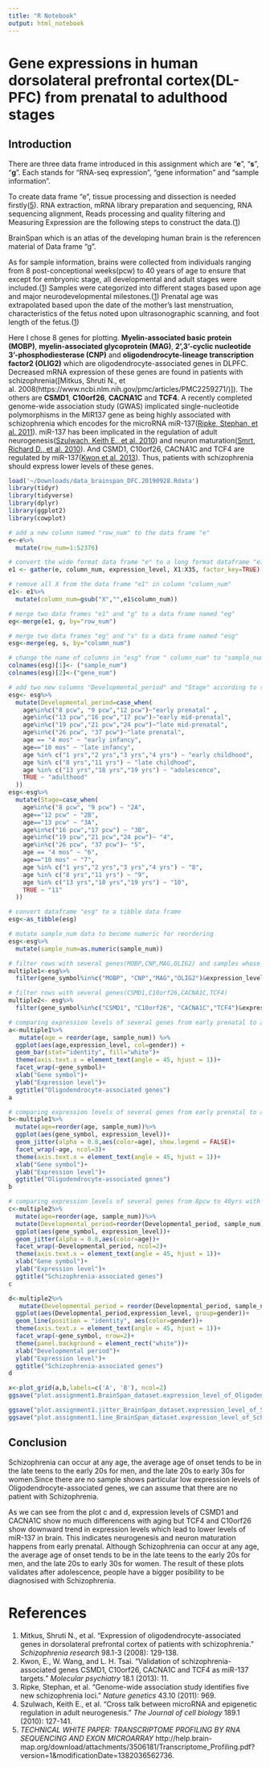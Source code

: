 ```yaml
---
title: "R Notebook"
output: html_notebook
---
```

# Gene expressions in human dorsolateral prefrontal cortex(DL-PFC) from prenatal to adulthood stages

## Introduction

There are three data frame introduced in this assignment which are "**e**", "**s**", "**g**". Each stands for "RNA-seq expression", "gene information" and "sample information". 

To create data frame "e", tissue processing and dissection is needed firstly([5](file:///Users/meehong/Downloads/Transcriptome_Profiling.pdf)). RNA extraction, mRNA library  preparation and sequencing, RNA sequencing alignment, Reads processing and quality filtering and Measuring Expression are the following steps to construct the data.([1](file:///Users/meehong/Downloads/Transcriptome_Profiling.pdf)) 

BrainSpan which is an atlas of the developing human brain is the referencen material of Data frame "g".

As for sample information, brains were collected from individuals ranging from 8 post-conceptional weeks(pcw) to 40 years of age to ensure that except for embryonic stage, all developmental  and adult stages were included.([1](file:///Users/meehong/Downloads/Transcriptome_Profiling.pdf)) Samples were categorized into different stages based upon age and major neurodevelopmental milestones.([1](file:///Users/meehong/Downloads/Transcriptome_Profiling.pdf)) Prenatal age was extrapolated based upon the date of the mother’s last menstruation, characteristics of the fetus noted upon ultrasonographic scanning, and foot length of the fetus.([1](file:///Users/meehong/Downloads/Transcriptome_Profiling.pdf))

Here I chose 8 genes for plotting. **Myelin-associated basic protein (MOBP)**, **myelin-associated glycoprotein (MAG)**, **2’,3’-cyclic nucleotide 3’-phosphodiesterase (CNP)** and **oligodendrocyte-lineage transcription factor2 (OLIG2)** which are oligodendrocyte-associated genes in DLPFC. Decreased mRNA expression of these genes are found in patients with schizophrenia([Mitkus, Shruti N., et al. 2008(https://www.ncbi.nlm.nih.gov/pmc/articles/PMC2259271/)]). The others are **CSMD1**, **C10orf26**, **CACNA1C** and **TCF4**. A recently completed genome-wide association study (GWAS) implicated single-nucleotide polymorphisms in the MIR137 gene as being highly associated with schizophrenia which encodes for the microRNA miR-137([Ripke, Stephan, et al. 2011](https://www.nature.com/articles/ng.940)). miR-137 has been implicated in the regulation of adult neurogenesis([Szulwach, Keith E., et al. 2010](http://jcb.rupress.org/content/189/1/127.short)) and neuron maturation([Smrt, Richard D., et al. 2010](https://stemcellsjournals.onlinelibrary.wiley.com/doi/full/10.1002/stem.431)). And CSMD1, C10orf26, CACNA1C and TCF4 are regulated by miR-137([Kwon et al. 2013](https://www.nature.com/articles/mp2011170)). Thus, patients with schizophrenia should express lower levels of these genes. 

```r
load('~/Downloads/data_brainspan_DFC.20190928.Rdata')
library(tidyr)
library(tidyverse)
library(dplyr)
library(ggplot2)
library(cowplot)
```

```r
# add a new column named "row_num" to the data frame "e"
e<-e%>%
  mutate(row_num=1:52376)
```

```r
# convert the wide format data frame "e" to a long format dataframe "e1"
e1 <- gather(e, column_num, expression_level, X1:X35, factor_key=TRUE)
```

```r
# remove all X from the data frame "e1" in column "column_num"
e1<- e1%>%
  mutate(column_num=gsub("X","",e1$column_num))
```

```r
# merge two data frames "e1" and "g" to a data frame named "eg"
eg<-merge(e1, g, by="row_num")
```

```r
# merge two data frames "eg" and "s" to a data frame named "esg"
esg<-merge(eg, s, by="column_num")
```

```r
# change the name of columns in "esg" from " column_num" to "sample_num" and "row_num" to "gene_num"
colnames(esg)[1]<- ("sample_num")
colnames(esg)[2]<-("gene_num")
```

```r
# add two new columns "Developmental_period" and "Stage" according to sample's age
esg<- esg%>%
  mutate(Developmental_period=case_when(
    age%in%c("8 pcw", "9 pcw","12 pcw")~"early prenatal" ,
    age%in%c("13 pcw","16 pcw","17 pcw")~"early mid-prenatal",
    age%in%c("19 pcw","21 pcw","24 pcw")~"late mid-prenatal",
    age%in%c("26 pcw", "37 pcw")~"late prenatal",
    age == "4 mos" ~ "early infancy",
    age=="10 mos" ~ "late infancy",
    age %in% c("1 yrs","2 yrs","3 yrs","4 yrs") ~ "early childhood",
    age %in% c("8 yrs","11 yrs") ~ "late childhood",
    age %in% c("13 yrs","18 yrs","19 yrs") ~ "adolescence",
    TRUE ~ "adulthood"
  ))
esg<-esg%>%
  mutate(Stage=case_when(
    age%in%c("8 pcw", "9 pcw") ~ "2A",
    age=="12 pcw" ~ "2B",
    age=="13 pcw" ~ "3A",
    age%in%c("16 pcw","17 pcw") ~ "3B",
    age%in%c("19 pcw","21 pcw","24 pcw")~ "4",
    age%in%c("26 pcw", "37 pcw")~ "5",
    age == "4 mos" ~ "6",
    age=="10 mos" ~ "7",
    age %in% c("1 yrs","2 yrs","3 yrs","4 yrs") ~ "8",
    age %in% c("8 yrs","11 yrs") ~ "9",
    age %in% c("13 yrs","18 yrs","19 yrs") ~ "10",
    TRUE ~ "11"
  ))
```

```r
# convert dataframe "esg" to a tibble data frame
esg<-as_tibble(esg)
```

```r
# mutate sample_num data to become numeric for reordering
esg<-esg%>%
  mutate(sample_num=as.numeric(sample_num))
```

```r
# filter rows with several genes(MOBP,CNP,MAG,OLIG2) and samples whose age are in range of 10 to 30 years old.
multiple1<-esg%>%
  filter(gene_symbol%in%c("MOBP", "CNP","MAG","OLIG2")&expression_level>0.0&age%in%c("11 yrs", "13 yrs", "18 yrs", "19yrs","21 yrs", "30 yrs"))
```

```r
# filter rows with several genes(CSMD1,C10orf26,CACNA1C,TCF4) 
multiple2<- esg%>%
  filter(gene_symbol%in%c("CSMD1", "C10orf26", "CACNA1C","TCF4")&expression_level>0.0)
```

```r
# comparing expression levels of several genes from early prenatal to adulthood by sex
a<-multiple1%>%
   mutate(age = reorder(age, sample_num)) %>%
  ggplot(aes(age,expression_level, col=gender)) +
  geom_bar(stat="identity", fill="white")+
  theme(axis.text.x = element_text(angle = 45, hjust = 1))+
  facet_wrap(~gene_symbol)+
  xlab("Gene symbol")+
  ylab("Expression level")+
  ggtitle("Oligodendrocyte-associated genes")
a
```

```r
# comparing expression levels of several genes from early prenatal to adulthood by sex
b<-multiple1%>%
  mutate(age=reorder(age, sample_num))%>%
  ggplot(aes(gene_symbol, expression_level))+
  geom_jitter(alpha = 0.8,aes(color=age), show.legend = FALSE)+
  facet_wrap(~age, ncol=3)+
  theme(axis.text.x = element_text(angle = 45, hjust = 1))+
  xlab("Gene symbol")+
  ylab("Expression level")+
  ggtitle("Oligodendrocyte-associated genes")
b
```

```r
# comparing expression levels of several genes from 8pcw to 40yrs with developmental period
c<-multiple2%>%
  mutate(age=reorder(age, sample_num))%>%
  mutate(Developmental_period=reorder(Developmental_period, sample_num))%>%
  ggplot(aes(gene_symbol, expression_level))+
  geom_jitter(alpha = 0.8,aes(color=age))+
  facet_wrap(~Developmental_period, ncol=2)+
  theme(axis.text.x = element_text(angle = 45, hjust = 1))+
  xlab("Gene symbol")+
  ylab("Expression level")+
  ggtitle("Schizophrenia-associated genes")
c
```

```r
d<-multiple2%>%
   mutate(Developmental_period = reorder(Developmental_period, sample_num)) %>%
  ggplot(aes(Developmental_period,expression_level, group=gender))+
  geom_line(position = "identity", aes(color=gender))+
  theme(axis.text.x = element_text(angle = 45, hjust = 1))+
  facet_wrap(~gene_symbol, nrow=2)+
  theme(panel.background = element_rect("white"))+
  xlab("Developmental period")+
  ylab("Expression level")+
  ggtitle("Schizophrenia-associated genes")
d
```
```r
x<-plot_grid(a,b,labels=c('A', 'B'), ncol=2)
ggsave("plot.assignment1.BrainSpan_dataset.expression_level_of_Oligodendrocyte_associated_genes_191016.pdf", x)
```


```r
ggsave("plot.assignment1.jitter_BrainSpan_dataset.expression_level_of_Schizophrenia_associated_genes_191016.pdf", c)
ggsave("plot.assignment1.line_BrainSpan_dataset.expression_level_of_Schizophrenia_associated_genes_191016.pdf", d)
```


## Conclusion
Schizophrenia can occur at any age, the average age of onset tends to be in the late teens to the early 20s for men, and the late 20s to early 30s for women.Since there are no sample shows particular low expression levels of Oligodendrocyte-associated genes, we can assume that there are no patient with Schizophrenia. 

As we can see from the plot c and d, expression levels of CSMD1 and CACNA1C show no much differencens with aging but TCF4 and C10orf26 show downward trend in expression levels which lead to lower levels of miR-137 in brain. This indicates neurogenesis and neuron maturation happens from early prenatal. Although Schizophrenia can occur at any age, the average age of onset tends to be in the late teens to the early 20s for men, and the late 20s to early 30s for women. The result of these plots validates after adolescence, people have a bigger posibility to be diagnosised with Schizophrenia.


# References

1. Mitkus, Shruti N., et al. "Expression of oligodendrocyte-associated genes in dorsolateral prefrontal cortex of patients with schizophrenia." _Schizophrenia research_ 98.1-3 (2008): 129-138.
2. Kwon, E., W. Wang, and L. H. Tsai. "Validation of schizophrenia-associated genes CSMD1, C10orf26, CACNA1C and TCF4 as miR-137 targets." _Molecular psychiatry_ 18.1 (2013): 11.
3. Ripke, Stephan, et al. "Genome-wide association study identifies five new schizophrenia loci." _Nature genetics_ 43.10 (2011): 969.
4. Szulwach, Keith E., et al. "Cross talk between microRNA and epigenetic regulation in adult neurogenesis." _The Journal of cell biology_ 189.1 (2010): 127-141.
5. _TECHNICAL WHITE PAPER: TRANSCRIPTOME PROFILING BY RNA SEQUENCING AND EXON MICROARRAY_ http://help.brain-map.org/download/attachments/3506181/Transcriptome_Profiling.pdf?version=1&modificationDate=1382036562736.

